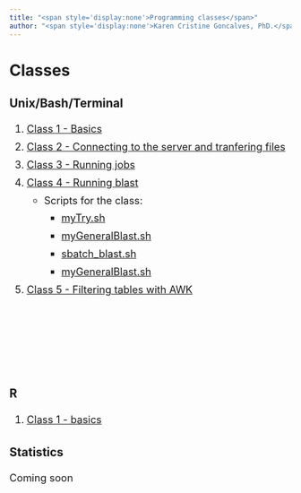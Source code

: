 ```yaml
---
title: "<span style='display:none'>Programming classes</span>"
author: "<span style='display:none'>Karen Cristine Goncalves, PhD.</span>"
---
```


<style>

p, ol {
font-size: 1.3em;
line-height: 1.75em
}
</style>

# Classes {.tabset .tabset-pill .tabset-fade}

## Unix/Bash/Terminal

1. [Class 1 - Basics](./unix/Class1_BasicCommands.html)
1. [Class 2 - Connecting to the server and tranfering files](./unix/Class2_Connection_FileTransfer.html)
1. [Class 3 - Running jobs ](./unix/Class3_runningJobs.html)
1. [Class 4 - Running blast ](./unix/Class4_blast.html)
	- Scripts for the class:
	  - [myTry.sh](./unix/scripts_for_class/myTry.sh)
	  - [myGeneralBlast.sh](./unix/scripts_for_class/myGeneralBlast.sh)
	  - [sbatch_blast.sh](./unix/scripts_for_class/sbatch_blast.sh)
	  - [myGeneralBlast.sh](./unix/scripts_for_class/create_master_blast.sh)
1. [Class 5 - Filtering tables with AWK ](./unix/Class5_AWK.html)
<br><br><br><br><br>

## R 

1. [Class 1 - basics](./r/basis.html)

## Statistics

Coming soon
